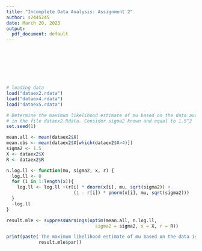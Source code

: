 ```yaml
---
title: "Incomplete Data Analysis: Assignment 2"
author: s2445245
date: March 20, 2023
output:
  pdf_document: default
---
```

\section{Question 1}
\subsection{(1a)}


\
\subsection{(1b)}


\
\subsection{(1c)}

\
\
\section{Question 2}
\subsection{(2a)}

\
\subsection{(2b)}
```r
# loading data
load("dataex2.rdata")
load("dataex4.rdata")
load("dataex5.rdata")
```

```r
# Determine the maximum likelihood estimate of mu based on the data available 
# in the file dataex2.Rdata. Consider sigma2 known and equal to 1.5^2
set.seed(1)

mean.all <- mean(dataex2$X)
mean.obs <- mean(dataex2$X[which(dataex2$X>4)])
sigma2 <- 1.5
X <- dataex2$X
R <- dataex2$R

n.log.ll <- function(mu, sigma2, x, r) {
  log.ll <- 0
  for (i in 1:length(x)){
    log.ll <- log.ll +(r[i] * dnorm(x[i], mu, sqrt(sigma2)) + 
                         (1 - r[i]) * pnorm(x[i], mu, sqrt(sigma2)))
  }
  -log.ll
}

result.mle <- suppressWarnings(optim(mean.all, n.log.ll, 
                                 sigma2 = sigma2, x = X, r = R))

print(paste('The maximum likelihood estimate of mu based on the data is',
            result.mle$par))
```

\
\section{Question 3}
\subsection{(3a)}

\

\subsection{(3b)}

\

\subsection{(3c)}


\
\
\section{Question 4}
```r

```

\
\
\section{Question 5}
\subsection{(5a)}
```r

```

\
\subsection{(5b)}
```r

```
